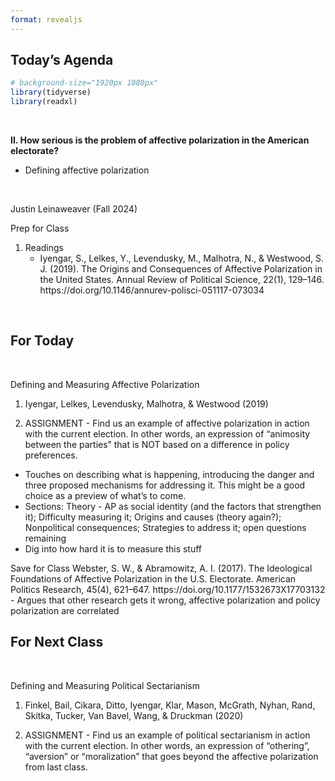 ```yaml
---
format: revealjs
---
```


## Today's Agenda {background-image="Images/background-white_house_graphic_v4_muted_text2.png" .center}

```r
# background-size="1920px 1080px"
library(tidyverse)
library(readxl)
```

<br>

::: {.r-fit-text}

**II. How serious is the problem of affective polarization in the American electorate?**

- Defining affective polarization

:::

<br>

::: r-stack
Justin Leinaweaver (Fall 2024)
:::

::: notes
Prep for Class

1. Readings
    - Iyengar, S., Lelkes, Y., Levendusky, M., Malhotra, N., & Westwood, S. J. (2019). The Origins and Consequences of Affective Polarization in the United States. Annual Review of Political Science, 22(1), 129–146. https://doi.org/10.1146/annurev-polisci-051117-073034

<br>



:::




## For Today {background-image="Images/background-blue_triangles_flipped.png" .center}

<br>

Defining and Measuring Affective Polarization

1. Iyengar, Lelkes, Levendusky, Malhotra, & Westwood (2019)

2. ASSIGNMENT - Find us an example of affective polarization in action with the current election. In other words, an expression of "animosity between the parties" that is NOT based on a difference in policy preferences.

::: notes

- Touches on describing what is happening, introducing the danger and three proposed mechanisms for addressing it. This might be a good choice as a preview of what's to come.
- Sections: Theory - AP as social identity (and the factors that strengthen it); Difficulty measuring it; Origins and causes (theory again?); Nonpolitical consequences; Strategies to address it; open questions remaining
- Dig into how hard it is to measure this stuff

Save for Class
Webster, S. W., & Abramowitz, A. I. (2017). The Ideological Foundations of Affective Polarization in the U.S. Electorate. American Politics Research, 45(4), 621–647. https://doi.org/10.1177/1532673X17703132
- Argues that other research gets it wrong, affective polarization and policy polarization are correlated

:::



## For Next Class {background-image="Images/background-blue_triangles_flipped.png" .center}

<br>

Defining and Measuring Political Sectarianism

1. Finkel, Bail, Cikara, Ditto, Iyengar, Klar, Mason, McGrath, Nyhan, Rand, Skitka, Tucker, Van Bavel, Wang, & Druckman (2020)

2.  ASSIGNMENT - Find us an example of political sectarianism in action with the current election. In other words, an expression of "othering", "aversion" or "moralization" that goes beyond the affective polarization from last class.

::: notes

:::